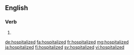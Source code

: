 ==English==

===Verb===
{{head|en|verb form}}

# {{en-past of|hospitalize}}

[[de:hospitalized]]
[[fa:hospitalized]]
[[fr:hospitalized]]
[[mg:hospitalized]]
[[ja:hospitalized]]
[[fi:hospitalized]]
[[sv:hospitalized]]
[[vi:hospitalized]]